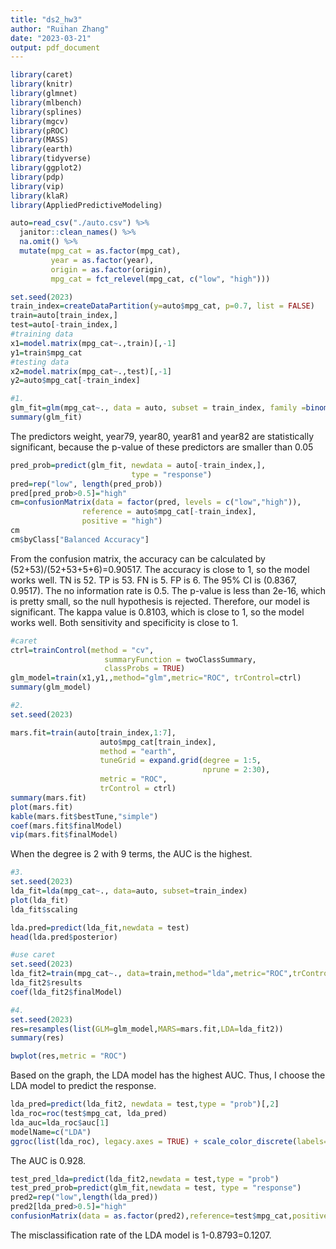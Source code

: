 ```yaml
---
title: "ds2_hw3"
author: "Ruihan Zhang"
date: "2023-03-21"
output: pdf_document
---
```

```r
library(caret)
library(knitr)
library(glmnet)
library(mlbench)
library(splines)
library(mgcv)
library(pROC)
library(MASS)
library(earth)
library(tidyverse)
library(ggplot2)
library(pdp)
library(vip)
library(klaR)
library(AppliedPredictiveModeling)
```


```r
auto=read_csv("./auto.csv") %>% 
  janitor::clean_names() %>% 
  na.omit() %>% 
  mutate(mpg_cat = as.factor(mpg_cat),
         year = as.factor(year),
         origin = as.factor(origin),
         mpg_cat = fct_relevel(mpg_cat, c("low", "high")))
```
```r
set.seed(2023)
train_index=createDataPartition(y=auto$mpg_cat, p=0.7, list = FALSE)
train=auto[train_index,]
test=auto[-train_index,]
#training data
x1=model.matrix(mpg_cat~.,train)[,-1]
y1=train$mpg_cat
#testing data
x2=model.matrix(mpg_cat~.,test)[,-1]
y2=auto$mpg_cat[-train_index]
```

```r
#1.
glm_fit=glm(mpg_cat~., data = auto, subset = train_index, family =binomial(link = "logit"))
summary(glm_fit)
```

The predictors weight, year79, year80, year81 and year82 are statistically significant, because the p-value of these predictors are smaller than 0.05

```r
pred_prob=predict(glm_fit, newdata = auto[-train_index,],
                           type = "response")
pred=rep("low", length(pred_prob))
pred[pred_prob>0.5]="high"
cm=confusionMatrix(data = factor(pred, levels = c("low","high")),
                reference = auto$mpg_cat[-train_index],
                positive = "high")
cm
cm$byClass["Balanced Accuracy"]
```
From the confusion matrix, the accuracy can be calculated by (52+53)/(52+53+5+6)=0.90517. The accuracy is close to 1, so the model works well. TN is 52. TP is 53. FN is 5. FP is 6. The 95% CI is (0.8367, 0.9517). The no information rate is 0.5. The p-value is less than 2e-16, which is pretty small, so the null hypothesis is rejected. Therefore, our model is significant. The kappa value is 0.8103, which is close to 1, so the model works well. Both sensitivity and specificity is close to 1. 
```r
#caret
ctrl=trainControl(method = "cv",
                     summaryFunction = twoClassSummary,
                     classProbs = TRUE)
glm_model=train(x1,y1,,method="glm",metric="ROC", trControl=ctrl)
summary(glm_model)
```


```r
#2.
set.seed(2023)

mars.fit=train(auto[train_index,1:7],
                    auto$mpg_cat[train_index],
                    method = "earth",
                    tuneGrid = expand.grid(degree = 1:5, 
                                           nprune = 2:30),
                    metric = "ROC",
                    trControl = ctrl)
summary(mars.fit)
plot(mars.fit)
kable(mars.fit$bestTune,"simple")
coef(mars.fit$finalModel)
vip(mars.fit$finalModel)
```
When the degree is 2 with 9 terms, the AUC is the highest. 
```r
#3.
set.seed(2023)
lda_fit=lda(mpg_cat~., data=auto, subset=train_index)
plot(lda_fit)
lda_fit$scaling
```

```r
lda.pred=predict(lda_fit,newdata = test)
head(lda.pred$posterior)
```

```r
#use caret
set.seed(2023)
lda_fit2=train(mpg_cat~., data=train,method="lda",metric="ROC",trControl=ctrl)
lda_fit2$results
coef(lda_fit2$finalModel)
```

```r
#4.
set.seed(2023)
res=resamples(list(GLM=glm_model,MARS=mars.fit,LDA=lda_fit2))
summary(res)

```

```r
bwplot(res,metric = "ROC")
```

Based on the graph, the LDA model has the highest AUC. Thus, I choose the LDA model to predict the response. 
```r
lda_pred=predict(lda_fit2, newdata = test,type = "prob")[,2]
lda_roc=roc(test$mpg_cat, lda_pred)
lda_auc=lda_roc$auc[1]
modelName=c("LDA")
ggroc(list(lda_roc), legacy.axes = TRUE) + scale_color_discrete(labels=paste0(modelName,"(", round(lda_auc,3),")"),name="Models(AUC)")+geom_abline()
```
The AUC is 0.928. 

```r
test_pred_lda=predict(lda_fit2,newdata = test,type = "prob")
test_pred_prob=predict(glm_fit,newdata = test, type = "response")
pred2=rep("low",length(lda_pred))
pred2[lda_pred>0.5]="high"
confusionMatrix(data = as.factor(pred2),reference=test$mpg_cat,positive="high")
```

The misclassification rate of the LDA model is 1-0.8793=0.1207.

